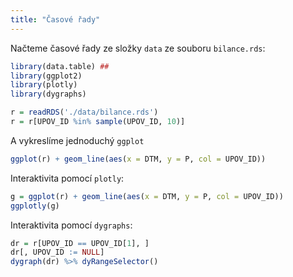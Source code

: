 ```yaml
---
title: "Časové řady"
---
```


Načteme časové řady ze složky `data` ze souboru `bilance.rds`: 

```r
library(data.table) ##
library(ggplot2)
library(plotly)
library(dygraphs)

r = readRDS('./data/bilance.rds') 
r = r[UPOV_ID %in% sample(UPOV_ID, 10)]
```


A vykreslíme jednoduchý `ggplot`

```r
ggplot(r) + geom_line(aes(x = DTM, y = P, col = UPOV_ID))
```

Interaktivita pomocí `plotly`:

```r
g = ggplot(r) + geom_line(aes(x = DTM, y = P, col = UPOV_ID))
ggplotly(g)
```

Interaktivita pomocí `dygraphs`:

```r
dr = r[UPOV_ID == UPOV_ID[1], ]
dr[, UPOV_ID := NULL]
dygraph(dr) %>% dyRangeSelector() 
```

